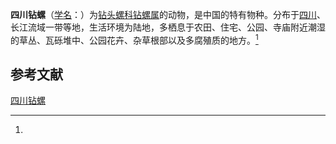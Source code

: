 {{Speciesbox
| name = 四川钻螺
| status = 
| status_system = 
| image = 
| genus = Opeas
| species = setchuanense
| authority = (Heude, 1885)<ref name='id11008'>{{cite web| url =http://www.bioinfo.cn/db05/BjdwSpecies.php?action=view&id=11008| title =四川钻螺| work =《中国动物物种编目数据库》| publisher =中国科学院微生物研究所| author =中国科学院动物研究所| accessdate =2009-04-28| deadurl =yes| archiveurl =https://web.archive.org/web/20160305001609/http://www.bioinfo.cn/db05/BjdwSpecies.php?action=view&id=11008| archivedate =2016-03-05}}</ref>
}}

'''四川钻螺'''（[[学名|学名]]：{{lang|la|''Opeas setchuanense''}}）为[[钻头螺科|钻头螺科]][[钻螺属|钻螺属]]的动物，是中国的特有物种。分布于[[四川|四川]]、长江流域一带等地，生活环境为陆地，多栖息于农田、住宅、公园、寺庙附近潮湿的草丛、瓦砾堆中、公园花卉、杂草根部以及多腐殖质的地方。<ref name='id11008'/>

== 参考文献 ==
{{reflist}}

{{Wikispecies|Opeas setchuanense}}

[[Category:钻螺属|四川钻螺]]


{{软体动物小作品}}